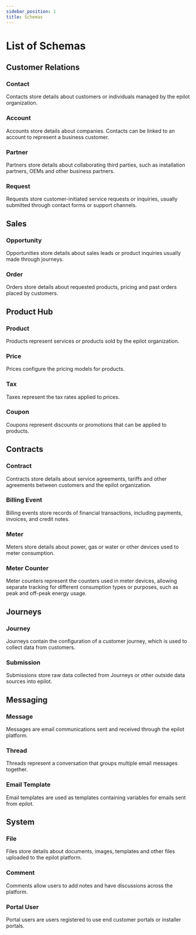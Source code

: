 ```yaml
---
sidebar_position: 1
title: Schemas
---
```



# List of Schemas

## Customer Relations

<h3><Icon name="contact" size={28} style={{ position: 'relative', top: '4px' }} /> Contact</h3>

Contacts store details about customers or individuals managed by the epilot organization.

<h3><Icon name="account" size={28} style={{ position: 'relative', top: '4px' }} /> Account</h3>

Accounts store details about companies. Contacts can be linked to an account to represent a business customer.

<h3><Icon name="partner" size={28} style={{ position: 'relative', top: '4px' }} /> Partner</h3>

Partners store details about collaborating third parties, such as installation partners, OEMs and other business partners.

<h3><Icon name="request" size={28} style={{ position: 'relative', top: '4px' }} /> Request</h3>

Requests store customer-initiated service requests or inquiries, usually submitted through contact forms or support channels.

## Sales

<h3><Icon name="opportunity" size={28} style={{ position: 'relative', top: '4px' }} /> Opportunity</h3>

Opportunities store details about sales leads or product inquiries usually made through journeys.

<h3><Icon name="order" size={28} style={{ position: 'relative', top: '4px' }} /> Order</h3>

Orders store details about requested products, pricing and past orders placed by customers.

## Product Hub

<h3><Icon name="product" size={28} style={{ position: 'relative', top: '4px' }} /> Product</h3>

Products represent services or products sold by the epilot organization.

<h3><Icon name="price" size={28} style={{ position: 'relative', top: '4px' }} /> Price</h3>

Prices configure the pricing models for products.

<h3><Icon name="tax" size={28} style={{ position: 'relative', top: '4px' }} /> Tax</h3>

Taxes represent the tax rates applied to prices.

<h3><Icon name="calculator" size={28} style={{ position: 'relative', top: '4px' }} /> Coupon</h3>

Coupons represent discounts or promotions that can be applied to products.


## Contracts

<h3><Icon name="contract" size={28} style={{ position: 'relative', top: '4px' }} /> Contract</h3>

Contracts store details about service agreements, tariffs and other agreements between customers and the epilot organization.

<h3><Icon name="entity" size={28} style={{ position: 'relative', top: '4px' }} /> Billing Event</h3>

Billing events store records of financial transactions, including payments, invoices, and credit notes.

<h3><Icon name="meter" size={28} style={{ position: 'relative', top: '4px' }} /> Meter</h3>

Meters store details about power, gas or water or other devices used to meter consumption.

<h3><Icon name="meter" size={28} style={{ position: 'relative', top: '4px' }} /> Meter Counter</h3>

Meter counters represent the counters used in meter devices, allowing separate tracking for different consumption types or purposes, such as peak and off-peak energy usage.

## Journeys

<h3><Icon name="journey" size={28} style={{ position: 'relative', top: '4px' }} /> Journey</h3>

Journeys contain the configuration of a customer journey, which is used to collect data from customers.

<h3><Icon name="submission" size={28} style={{ position: 'relative', top: '4px' }} /> Submission</h3>

Submissions store raw data collected from Journeys or other outside data sources into epilot.


## Messaging

<h3><Icon name="message" size={28} style={{ position: 'relative', top: '4px' }} /> Message</h3>

Messages are email communications sent and received through the epilot platform.

<h3><Icon name="entity" size={28} style={{ position: 'relative', top: '4px' }} /> Thread</h3>

Threads represent a conversation that groups multiple email messages together.

<h3><Icon name="entity" size={28} style={{ position: 'relative', top: '4px' }} /> Email Template</h3>

Email templates are used as templates containing variables for emails sent from epilot.

## System

<h3><Icon name="file" size={28} style={{ position: 'relative', top: '4px' }} /> File</h3>

Files store details about documents, images, templates and other files uploaded to the epilot platform.

<h3><Icon name="comment" size={28} style={{ position: 'relative', top: '4px' }} /> Comment</h3>

Comments allow users to add notes and have discussions across the platform.

<h3><Icon name="portal" size={28} style={{ position: 'relative', top: '4px' }} /> Portal User</h3>

Portal users are users registered to use end customer portals or installer portals.

